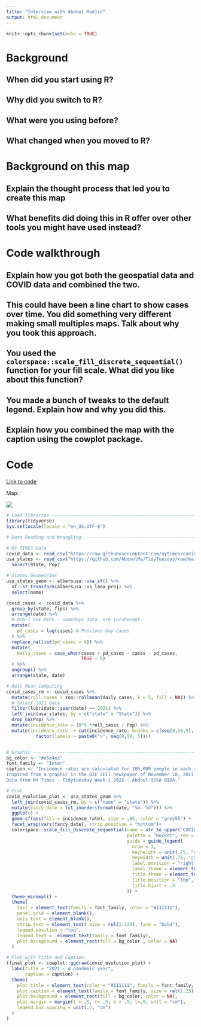 ```yaml
---
title: "Interview with Abdoul Madjid"
output: html_document
---
```


```r
knitr::opts_chunk$set(echo = TRUE)
```

# Background

## When did you start using R?

## Why did you switch to R? 

## What were you using before? 

## What changed when you moved to R? 

# Background on this map

## Explain the thought process that led you to create this map

## What benefits did doing this in R offer over other tools you might have used instead?

# Code walkthrough

## Explain how you got both the geospatial data and COVID data and combined the two.

## This could have been a line chart to show cases over time. You did something very different making small multiples maps. Talk about why you took this approach.

## You used the `colorspace::scale_fill_discrete_sequential()` function for your fill scale. What did you like about this function? 

## You made a bunch of tweaks to the default legend. Explain how and why you did this.

## Explain how you combined the map with the caption using the cowplot package.

# Code

[Link to code](https://github.com/AbdoulMa/TidyTuesday/blob/main/2022_w1/tidytuesday_2022_w1.R)

Map: 

![](https://github.com/AbdoulMa/TidyTuesday/raw/main/2022_w1/tidytuesday_2022_w1.png)

```r
# Load libraries ----------------------------------------------------------
library(tidyverse)
Sys.setlocale(locale = "en_US.UTF-8")

# Data Reading and Wrangling ----------------------------------------------

# NY TIMES Data 
covid_data <- read_csv("https://raw.githubusercontent.com/nytimes/covid-19-data/master/us-states.csv")
usa_states <- read_csv("https://github.com/AbdoulMa/TidyTuesday/raw/main/2022_w1/usa_states_population.csv") %>% 
  select(State, Pop)

# States Geometries
usa_states_geom <- albersusa::usa_sf() %>% 
  sf::st_transform(albersusa::us_laea_proj) %>%
  select(name)

covid_cases <- covid_data %>% 
  group_by(state, fips) %>% 
  arrange(date) %>% 
  # DON'T USE DIFF - somedays data  are incoherent 
  mutate(
    pd_cases = lag(cases) # Previous Day Cases
  ) %>% 
  replace_na(list(pd_cases = 0)) %>% 
  mutate(
    daily_cases = case_when(cases > pd_cases ~ cases - pd_cases, 
                            TRUE ~ 0)
  ) %>%
  ungroup() %>% 
  arrange(state, date) 

# Roll Mean Computing
covid_cases_rm <- covid_cases %>% 
  mutate(roll_cases = zoo::rollmean(daily_cases, k = 5, fill = NA)) %>% 
  # Select 2021 Data
  filter(lubridate::year(date) == 2021) %>% 
  left_join(usa_states, by = c("state" = "State")) %>% 
  drop_na(Pop) %>% 
  mutate(incidence_rate = 10^5 *roll_cases / Pop) %>% 
  mutate(incidence_rate  = cut(incidence_rate, breaks = c(seq(0,50,5), Inf), include.lowest = T) %>% 
           factor(labels = paste0(">", seq(0,50, 5)))) 


# Graphic -----------------------------------------------------------------
bg_color <- "#e5e4e2"
font_family <- "Inter"
caption <- "Incidence rates are calculated for 100,000 people in each state.
Inspired from a graphic in the DIE ZEIT newspaper of November 18, 2021.
Data from NY Times · Tidytuesday Week-1 2022 · Abdoul ISSA BIDA."

# Plot 
covid_evolution_plot <- usa_states_geom %>% 
  left_join(covid_cases_rm, by = c("name" = "state")) %>% 
  mutate(fancy_date = fct_inorder(format(date, "%b. %d"))) %>% 
  ggplot() + 
  geom_sf(aes(fill = incidence_rate), size = .05, color = "grey55") + 
  facet_wrap(vars(fancy_date), strip.position = "bottom")+ 
  colorspace::scale_fill_discrete_sequential(name = str_to_upper("COVID-19 Incidence Rate"),
                                             palette = "Rocket", rev = T, 
                                             guide = guide_legend(
                                               nrow = 1,
                                               keyheight = unit(.75, "cm"),
                                               keywidth = unit(.75, "cm"),
                                               label.position = "right",
                                               label.theme = element_text(family = font_family, size = rel(15), margin = margin(r = 15)),
                                               title.theme = element_text(family = font_family, size = rel(18),margin = margin(b = .5, unit = "cm")),
                                               title.position = "top",
                                               title.hjust = .5
                                             )) +
  theme_minimal() + 
  theme(
    text = element_text(family = font_family, color = "#111111"),
    panel.grid = element_blank(),
    axis.text = element_blank(),
    strip.text = element_text( size = rel(1.125), face = "bold"),
    legend.position = "top",
    legend.text =  element_text(family = font_family),
    plot.background = element_rect(fill = bg_color , color = NA)
  )

# Plot with title and Caption 
(final_plot <- cowplot::ggdraw(covid_evolution_plot) + 
  labs(title = "2021 · A pandemic year",
       caption = caption) + 
  theme(
    plot.title = element_text(color = "#111111", family = font_family, size = rel(5), face = "bold", margin = margin(t = .5, b = .5, unit = 'cm')),
    plot.caption = element_text(family = font_family, size = rel(1.25), hjust = .5, face = "bold", margin = margin(t = .25, b = .25, unit = 'cm')),
    plot.background = element_rect(fill = bg_color, color = NA),
    plot.margin = margin(t = .5, r= .5, b = .5, l=.5, unit = "cm"),
    legend.box.spacing = unit(.5, "cm")
  )
)
```

